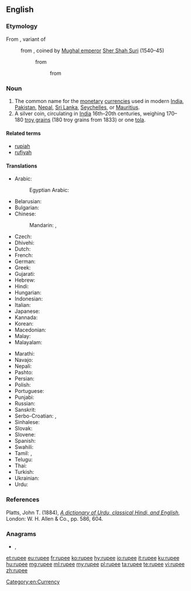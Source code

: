 ==English==
{{wikipedia}}

===Etymology===
From {{etyl|hi|en}} {{term|रुपीया|tr=rupīyā|lang=hi|sc=Deva}}, variant of {{term|रुपया|lang=hi|tr=rupayā|sc=Deva}}
: from {{etyl|ur|en}} {{term|رپيا|lang=ur|sc=ur-Arab|tr=rupayā}}, coined by [[w:Mughal Empire|Mughal emperor]] [[w:Sher Shah Suri|Sher Shah Suri]] (1540–45)
:: from {{etyl|sa|en}} {{term|रूप्यकं|lang=sa|sc=Deva|tr=rūpyakam||[[silver]] [[coin]]}}
::: from {{etyl|sa|en}} {{term|रूप्य|lang=sa|sc=Deva|tr=rūpya||[[wrought]] silver}}

===Noun===
{{en-noun}}

# The common name for the [[monetary]] [[currency|currencies]] used in modern [[India]], [[Pakistan]], [[Nepal]], [[Sri Lanka]], [[Seychelles]], or [[Mauritius]].
# A silver coin, circulating in [[India]] 16th–20th centuries, weighing 170–180&nbsp;[[troy grain]]s (180&nbsp;troy grains from 1833) or one [[tola]].

====Related terms====
* [[rupiah]]
* [[rufiyah]]

====Translations====
{{trans-top|monetary currency}}
* Arabic: {{t|ar|رُوبِيَّة|f}}
*: Egyptian Arabic: {{t|arz|روبيه|f|sc=Arab}}
* Belarusian: {{t|be|ру́пія|f|sc=Cyrl}}
* Bulgarian: {{t|bg|ру́пия|f|sc=Cyrl}}
* Chinese:
*: Mandarin: {{t|cmn|盧比|sc=Hani}},  {{t+|cmn|卢比|tr=lúbǐ|sc=Hani}}
* Czech: {{t|cs|rupie|f}}
* Dhivehi: {{t|dv|ރުފިޔާ|tr=rufiyā|sc=Thaa}}
* Dutch: {{t|nl|roepie|m}}
* French: {{t+|fr|roupie|f}}
* German: {{t+|de|Rupie|f}}
* Greek: {{t+|el|ρουπία|f}}
* Gujarati: {{t|gu|રૂપિયો|tr=rupiyo|sc=Gujr}}
* Hebrew: {{t|he|רופי}}
* Hindi: {{t|hi|रुपया|m|tr=rupyā}}
* Hungarian: {{t+|hu|rúpia}}
* Indonesian: {{t|id|rupee}}
* Italian: {{t+|it|rupia|f}}
* Japanese: {{t|ja|ルピー|tr=rupī}}
* Kannada: {{t|kn|ರೂಪಾಯಿ|sc=Knda}}
* Korean: {{t|ko|루피|sc=Hang}}
* Macedonian: {{t|mk|рупија|f|sc=Cyrl}}
* Malay: {{t|ms|rupee}}
* Malayalam: {{t+|ml|രൂപ|sc=Mlym}}
{{trans-mid}}
* Marathi: {{t|mr|रुपया|tr=rupayā|sc=Deva}}
* Navajo: {{t|nv|róópii}}
* Nepali: {{t|ne|रुपैया|tr=rupaiyā|sc=Deva}}
* Pashto: {{t|ps|روپۍ|tr=rupëi|sc=ps-Arab}}
* Persian: {{t|fa|روپیہ}}
* Polish: {{t+|pl|rupia|f}}
* Portuguese: {{t|pt|rupia|f}}
* Punjabi: {{t|pa|ਰੁਪਈਆ|tr=rupiā|sc=Guru}}
* Russian: {{t+|ru|ру́пия|f}}
* Sanskrit: {{t|sa|रूप्यकम्|tr=rupyakam}}
* Serbo-Croatian: {{t|sh|рупија|sc=Cyrl}}, {{t+|sh|rupija|f|sc=Cyrl}}
* Sinhalese: {{t|si|රුපියල|sc=Sinh}}
* Slovak: {{t|sk|rupia|f}}
* Slovene: {{t+|sl|rupija|f}}
* Spanish: {{t+|es|rupia|f}}
* Swahili: {{t+|sw|rupia}}
* Tamil: {{t|ta|உரூபாய்}}, {{t+|ta|ரூபாய்}}
* Telugu: {{t+|te|రూపాయలు}}
* Thai: {{t|th|รูปี|tr=roo-bpee|sc=Thai}}
* Turkish: {{t+|tr|rupi}}
* Ukrainian: {{t|uk|ру́пія|f}}
* Urdu: {{t|ur|روپیہ|tr=rupyā}}
{{trans-bottom}}

===References===
Platts, John T. (1884), ''[http://dsal.uchicago.edu/cgi-bin/philologic/contextualize.pl?p.4.platts.1549194 A dictionary of Urdu, classical Hindi, and English]'', London: W. H. Allen & Co., pp. 586, 604.

===Anagrams===
* {{l|en|puree}}, {{l|en|purée}}

[[Category:en:Currency]]

[[et:rupee]]
[[eu:rupee]]
[[fr:rupee]]
[[ko:rupee]]
[[hy:rupee]]
[[io:rupee]]
[[it:rupee]]
[[ku:rupee]]
[[hu:rupee]]
[[mg:rupee]]
[[ml:rupee]]
[[my:rupee]]
[[pl:rupee]]
[[ta:rupee]]
[[te:rupee]]
[[vi:rupee]]
[[zh:rupee]]
